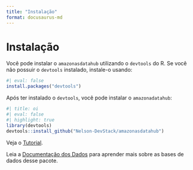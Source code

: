 ```yaml
---
title: "Instalação"
format: docusaurus-md
---
```


# Instalação

Você pode instalar o `amazonasdatahub` utilizando o `devtools` do R.
Se você não possuir o `devtools` instalado, instale-o usando:

```r
#| eval: false
install.packages("devtools")
```

Após ter instalado o `devtools`, você pode instalar o `amazonadatahub`:

```r
#| title: oi
#| eval: false
#| highlight: true
library(devtools)
devtools::install_github("Nelson-DevStack/amazonasdatahub")
```

Veja o [Tutorial](../tutorial).

Leia a [Documentação dos Dados](/dados/overview) para aprender mais sobre as bases de dados desse pacote.





